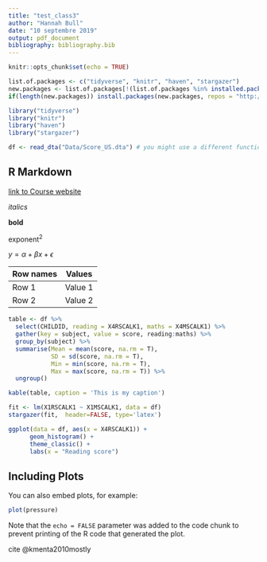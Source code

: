 ```yaml
---
title: "test_class3"
author: "Hannah Bull"
date: "10 septembre 2019"
output: pdf_document
bibliography: bibliography.bib
---
```


```r
knitr::opts_chunk$set(echo = TRUE)
```

```r
list.of.packages <- c("tidyverse", "knitr", "haven", "stargazer")
new.packages <- list.of.packages[!(list.of.packages %in% installed.packages()[,"Package"])]
if(length(new.packages)) install.packages(new.packages, repos = "http://cran.us.r-project.org")

library("tidyverse")
library("knitr")
library("haven")
library("stargazer")

df <- read_dta("Data/Score_US.dta") # you might use a different function depending on your file format.
```

## R Markdown

[link to Course website](https://introtor-pse.appspot.com/) 

*italics*

**bold** 

exponent^2^

$y = \alpha + \beta x + \epsilon$

Row names | Values 
----------| ------
Row 1     | Value 1
Row 2     | Value 2


```r
table <- df %>%
  select(CHILDID, reading = X4RSCALK1, maths = X4MSCALK1) %>%
  gather(key = subject, value = score, reading:maths) %>%
  group_by(subject) %>%
  summarise(Mean = mean(score, na.rm = T), 
            SD = sd(score, na.rm = T), 
            Min = min(score, na.rm = T), 
            Max = max(score, na.rm = T)) %>%
  ungroup()
```

```r
kable(table, caption = 'This is my caption')
```

```r
fit <- lm(X1RSCALK1 ~ X1MSCALK1, data = df)
stargazer(fit,  header=FALSE, type='latex')
```

```r
ggplot(data = df, aes(x = X4RSCALK1)) + 
      geom_histogram() + 
      theme_classic() + 
      labs(x = "Reading score") 
```

## Including Plots

You can also embed plots, for example:

```r
plot(pressure)
```

Note that the `echo = FALSE` parameter was added to the code chunk to prevent printing of the R code that generated the plot.

cite @kmenta2010mostly
